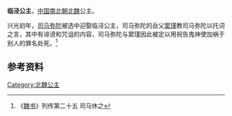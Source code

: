 {{東亞女性歷史人物
| 名稱=临泾公主
| 身份=[[北魏|北魏]]公主
| 畫像=
| 說明=
| 姓=元
| 名=
| 封爵=[[公主|公主]]
| 位號=
| 封號=临泾公主
| 出生年=
| 逝世年=
| 墳墓=
| 父親=
| 夫=
|}}
'''临泾公主'''，[[中国|中国]][[南北朝|南北朝]][[北魏|北魏]]公主。

兴光初年，[[司马弥陀|司马弥陀]]被选中迎娶临泾公主，司马弥陀的岳父[[窦瑾|窦瑾]]教司马弥陀以托词之言，其中有诽谤和咒诅的内容，司马弥陀与窦瑾因此被定以用祝告鬼神使加祸于别人的罪名处死。<ref>《[[魏书|魏书]]》列传第二十五 司马休之</ref>

== 参考资料 ==
<references/>

[[Category:北魏公主|Category:北魏公主]]